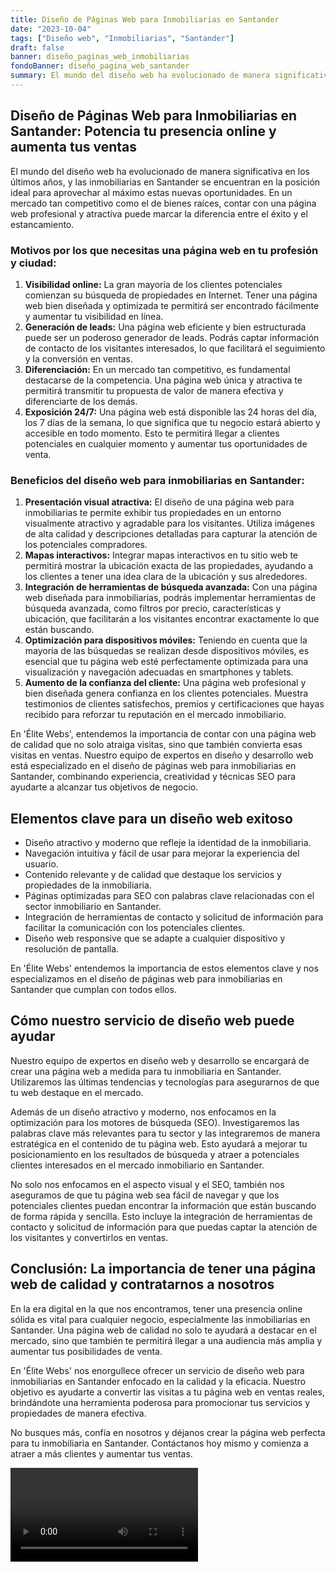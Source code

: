 ```yaml
---
title: Diseño de Páginas Web para Inmobiliarias en Santander
date: "2023-10-04"
tags: ["Diseño web", "Inmobiliarias", "Santander"]
draft: false
banner: diseño_paginas_web_inmobiliarias
fondoBanner: diseño_pagina_web_santander
summary: El mundo del diseño web ha evolucionado de manera significativa en los últimos años, y las inmobiliarias en Santander se encuentran en la posición ideal para aprovechar al máximo estas nuevas oportunidades. En un mercado tan competitivo como el de bienes raíces, contar con una página web profesional y atractiva puede marcar la diferencia entre el éxito y el estancamiento.
---
```



## Diseño de Páginas Web para Inmobiliarias en Santander: Potencia tu presencia online y aumenta tus ventas

El mundo del diseño web ha evolucionado de manera significativa en los últimos años, y las inmobiliarias en Santander se encuentran en la posición ideal para aprovechar al máximo estas nuevas oportunidades. En un mercado tan competitivo como el de bienes raíces, contar con una página web profesional y atractiva puede marcar la diferencia entre el éxito y el estancamiento.

### Motivos por los que necesitas una página web en tu profesión y ciudad:

1. **Visibilidad online:** La gran mayoría de los clientes potenciales comienzan su búsqueda de propiedades en Internet. Tener una página web bien diseñada y optimizada te permitirá ser encontrado fácilmente y aumentar tu visibilidad en línea.
2. **Generación de leads:** Una página web eficiente y bien estructurada puede ser un poderoso generador de leads. Podrás captar información de contacto de los visitantes interesados, lo que facilitará el seguimiento y la conversión en ventas.
3. **Diferenciación:** En un mercado tan competitivo, es fundamental destacarse de la competencia. Una página web única y atractiva te permitirá transmitir tu propuesta de valor de manera efectiva y diferenciarte de los demás.
4. **Exposición 24/7:** Una página web está disponible las 24 horas del día, los 7 días de la semana, lo que significa que tu negocio estará abierto y accesible en todo momento. Esto te permitirá llegar a clientes potenciales en cualquier momento y aumentar tus oportunidades de venta.

### Beneficios del diseño web para inmobiliarias en Santander:

1. **Presentación visual atractiva:** El diseño de una página web para inmobiliarias te permite exhibir tus propiedades en un entorno visualmente atractivo y agradable para los visitantes. Utiliza imágenes de alta calidad y descripciones detalladas para capturar la atención de los potenciales compradores.
2. **Mapas interactivos:** Integrar mapas interactivos en tu sitio web te permitirá mostrar la ubicación exacta de las propiedades, ayudando a los clientes a tener una idea clara de la ubicación y sus alrededores.
3. **Integración de herramientas de búsqueda avanzada:** Con una página web diseñada para inmobiliarias, podrás implementar herramientas de búsqueda avanzada, como filtros por precio, características y ubicación, que facilitarán a los visitantes encontrar exactamente lo que están buscando.
4. **Optimización para dispositivos móviles:** Teniendo en cuenta que la mayoría de las búsquedas se realizan desde dispositivos móviles, es esencial que tu página web esté perfectamente optimizada para una visualización y navegación adecuadas en smartphones y tablets.
5. **Aumento de la confianza del cliente:** Una página web profesional y bien diseñada genera confianza en los clientes potenciales. Muestra testimonios de clientes satisfechos, premios y certificaciones que hayas recibido para reforzar tu reputación en el mercado inmobiliario.

En 'Élite Webs', entendemos la importancia de contar con una página web de calidad que no solo atraiga visitas, sino que también convierta esas visitas en ventas. Nuestro equipo de expertos en diseño y desarrollo web está especializado en el diseño de páginas web para inmobiliarias en Santander, combinando experiencia, creatividad y técnicas SEO para ayudarte a alcanzar tus objetivos de negocio.

<GifSeo />

<Cta />

## Elementos clave para un diseño web exitoso

- Diseño atractivo y moderno que refleje la identidad de la inmobiliaria.
- Navegación intuitiva y fácil de usar para mejorar la experiencia del usuario.
- Contenido relevante y de calidad que destaque los servicios y propiedades de la inmobiliaria.
- Páginas optimizadas para SEO con palabras clave relacionadas con el sector inmobiliario en Santander.
- Integración de herramientas de contacto y solicitud de información para facilitar la comunicación con los potenciales clientes.
- Diseño web responsive que se adapte a cualquier dispositivo y resolución de pantalla.

En 'Élite Webs' entendemos la importancia de estos elementos clave y nos especializamos en el diseño de páginas web para inmobiliarias en Santander que cumplan con todos ellos.

## Cómo nuestro servicio de diseño web puede ayudar

Nuestro equipo de expertos en diseño web y desarrollo se encargará de crear una página web a medida para tu inmobiliaria en Santander. Utilizaremos las últimas tendencias y tecnologías para asegurarnos de que tu web destaque en el mercado.

Además de un diseño atractivo y moderno, nos enfocamos en la optimización para los motores de búsqueda (SEO). Investigaremos las palabras clave más relevantes para tu sector y las integraremos de manera estratégica en el contenido de tu página web. Esto ayudará a mejorar tu posicionamiento en los resultados de búsqueda y atraer a potenciales clientes interesados en el mercado inmobiliario en Santander.

No solo nos enfocamos en el aspecto visual y el SEO, también nos aseguramos de que tu página web sea fácil de navegar y que los potenciales clientes puedan encontrar la información que están buscando de forma rápida y sencilla. Esto incluye la integración de herramientas de contacto y solicitud de información para que puedas captar la atención de los visitantes y convertirlos en ventas.

## Conclusión: La importancia de tener una página web de calidad y contratarnos a nosotros

En la era digital en la que nos encontramos, tener una presencia online sólida es vital para cualquier negocio, especialmente las inmobiliarias en Santander. Una página web de calidad no solo te ayudará a destacar en el mercado, sino que también te permitirá llegar a una audiencia más amplia y aumentar tus posibilidades de venta.

En 'Élite Webs' nos enorgullece ofrecer un servicio de diseño web para inmobiliarias en Santander enfocado en la calidad y la eficacia. Nuestro objetivo es ayudarte a convertir las visitas a tu página web en ventas reales, brindándote una herramienta poderosa para promocionar tus servicios y propiedades de manera efectiva.

No busques más, confía en nosotros y déjanos crear la página web perfecta para tu inmobiliaria en Santander. Contáctanos hoy mismo y comienza a atraer a más clientes y aumentar tus ventas.

<Video />

<CtaBot job="Inmobiliarias" city="Santander" />

<Gmaps query="Santander+españa+maps" />
